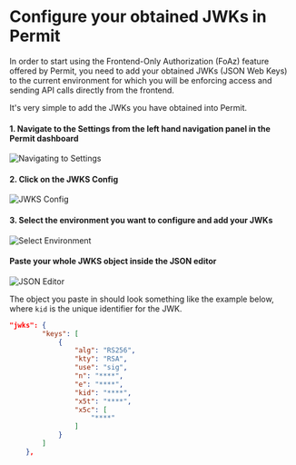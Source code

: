 # Configure your obtained JWKs in Permit

In order to start using the Frontend-Only Authorization (FoAz) feature offered by Permit, you need to add your obtained
JWKs (JSON Web Keys) to the current environment for which you will be enforcing access and sending API calls directly from the frontend.

It's very simple to add the JWKs you have obtained into Permit.

#### 1. Navigate to the Settings from the left hand navigation panel in the Permit dashboard

![Navigating to Settings](/img/foaz/foaz-1.png)

#### 2. Click on the JWKS Config

![JWKS Config](/img/foaz/foaz-2.png)

#### 3. Select the environment you want to configure and add your JWKs

![Select Environment](/img/foaz/foaz-3.png)

#### Paste your whole JWKS object inside the JSON editor

![JSON Editor](/img/foaz/foaz-4.png)

The object you paste in should look something like the example below, where `kid` is the unique identifier for the JWK.

```json
"jwks": {
        "keys": [
            {
                "alg": "RS256",
                "kty": "RSA",
                "use": "sig",
                "n": "****",
                "e": "****",
                "kid": "****",
                "x5t": "****",
                "x5c": [
                    "****"
                ]
            }
        ]
    },
```
